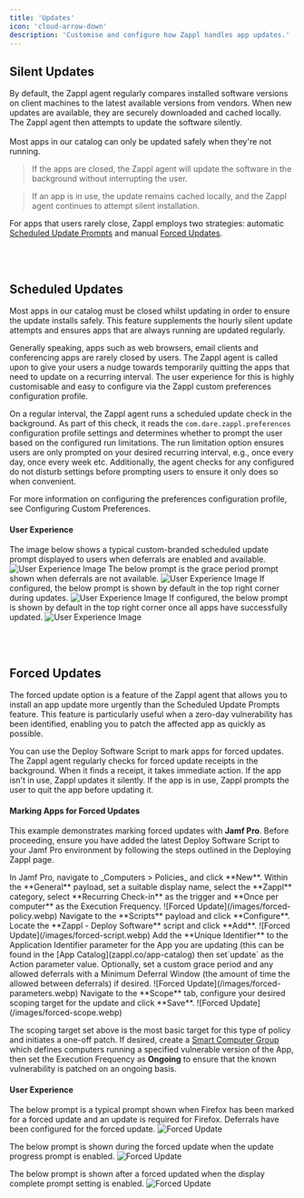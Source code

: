 ```yaml
---
title: 'Updates'
icon: 'cloud-arrow-down'
description: 'Customise and configure how Zappl handles app updates.'
---
```


## Silent Updates

By default, the Zappl agent regularly compares installed software versions on client machines to the latest available versions from vendors. When new updates are available, they are securely downloaded and cached locally. The Zappl agent then attempts to update the software silently.<br /><br />Most apps in our catalog can only be updated safely when they're not running.
>If the apps are closed, the Zappl agent will update the software in the background without interrupting the user.

>If an app is in use, the update remains cached locally, and the Zappl agent continues to attempt silent installation.

For apps that users rarely close, Zappl employs two strategies: automatic [Scheduled Update Prompts](https://www.notion.so/Scheduled-Update-Prompts-6b92584cccf9456dbb839ad773b287dd?pvs=21) and manual [Forced Updates](https://www.notion.so/Forced-Updates-f9078e6dd5a146a9be06c01c3f1ed2e3?pvs=21).

<br /><br />

## Scheduled Updates
<Info>Most apps in our catalog must be closed whilst updating in order to ensure the update installs safely. This feature supplements the hourly silent update attempts and ensures apps that are always running are updated regularly.</Info>

Generally speaking, apps such as web browsers, email clients and conferencing apps are rarely closed by users. The Zappl agent is called upon to give your users a nudge towards temporarily quitting the apps that need to update on a recurring interval. The user experience for this is highly customisable and easy to configure via the Zappl custom preferences configuration profile.

On a regular interval, the Zappl agent runs a scheduled update check in the background. As part of this check, it reads the `com.dare.zappl.preferences` configuration profile settings and determines whether to prompt the user based on the configured run limitations. The run limitation option ensures users are only prompted on your desired recurring interval, e.g., once every day, once every week etc. Additionally, the agent checks for any configured do not disturb settings before prompting users to ensure it only does so when convenient.

<Info>For more information on configuring the preferences configuration profile, see Configuring Custom Preferences.</Info>


#### User Experience
The image below shows a typical custom-branded scheduled update prompt displayed to users when deferrals are enabled and available.
![User Experience Image](/images/ux-deferral-prompt.webp)
The below prompt is the grace period prompt shown when deferrals are not available.
![User Experience Image](/images/ux-no-deferral.webp)
If configured, the below prompt is shown by default in the top right corner during updates.
![User Experience Image](/images/ux-update-progress.webp)
If configured, the below prompt is shown by default in the top right corner once all apps have successfully updated.
![User Experience Image](/images/ux-update-complete.webp)

<br /><br />

## Forced Updates
<Info>The forced update option is a feature of the Zappl agent that allows you to install an app update more urgently than the Scheduled Update Prompts feature. This feature is particularly useful when a zero-day vulnerability has been identified, enabling you to patch the affected app as quickly as possible.</Info>

You can use the Deploy Software Script to mark apps for forced updates. The Zappl agent regularly checks for forced update receipts in the background. When it finds a receipt, it takes immediate action. If the app isn't in use, Zappl updates it silently. If the app is in use, Zappl prompts the user to quit the app before updating it.

#### Marking Apps for Forced Updates
<Info>This example demonstrates marking forced updates with **Jamf Pro**. Before proceeding, ensure you have added the latest Deploy Software Script to your Jamf Pro environment by following the steps outlined in the Deploying Zappl page.</Info>

<Steps>
    <Step>
        In Jamf Pro, navigate to _Computers > Policies_ and click **New**.
    </Step>
    <Step>
        Within the **General** payload, set a suitable display name, select the **Zappl** category, select **Recurring Check-in** as the trigger and **Once per computer** as the Execution Frequency.
        ![Forced Update](/images/forced-policy.webp)
    </Step>
    <Step>
        Navigate to the **Scripts** payload and click **Configure**.
    </Step>
    <Step>
        Locate the **Zappl - Deploy Software** script and click **Add**.
        ![Forced Update](/images/forced-script.webp)
    </Step>
    <Step>
        Add the **Unique Identifier** to the Application Identifier parameter for the App you are updating (this can be found in the [App Catalog](zappl.co/app-catalog) then set`update` as the Action parameter value. Optionally, set a custom grace period and any allowed deferrals with a Minimum Deferral Window (the amount of time the allowed between deferrals) if desired.
        ![Forced Update](/images/forced-parameters.webp)
    </Step>
    <Step>
        Navigate to the **Scope** tab, configure your desired scoping target for the update and click **Save**.
        ![Forced Update](/images/forced-scope.webp)
    </Step>
</Steps>

<Info>The scoping target set above is the most basic target for this type of policy and initiates a one-off patch. If desired, create a [Smart Computer Group](https://learn.jamf.com/en-US/bundle/jamf-pro-documentation-11.9.0/page/Smart_Groups.html#ID-00032060) which defines computers running a specified vulnerable version of the App, then set the Execution Frequency as **Ongoing** to ensure that the known vulnerability is patched on an ongoing basis.</Info>

#### User Experience
The below prompt is a typical prompt shown when Firefox has been marked for a forced update and an update is required for Firefox. Deferrals have been configured for the forced update.
![Forced Update](/images/ux-forced-prompt.webp)

The below prompt is shown during the forced update when the update progress prompt is enabled.
![Forced Update](/images/ux-forced-update.webp)

The below prompt is shown after a forced updated when the display complete prompt setting is enabled.
![Forced Update](/images/ux-forced-complete.webp)